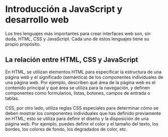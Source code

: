 # Introducción a JavaScript y desarrollo web

Los tres lenguajes más importantes para crear interfaces web son, sin duda, HTML, CSS y JavaScript. Cada uno de estos lenguajes tiene su propio propósito.

## La relación entre HTML, CSS y JavaScript

En HTML, se utilizan elementos HTML para especificar la estructura de una página web y el significado (semántica) de los componentes individuales de una página web. Por ejemplo, describen qué área de la página web es el contenido principal y qué área se utiliza para la navegación, y definen componentes como formularios, listas, botones, campos de entrada o tablas.

CSS, por otro lado, utiliza reglas CSS especiales para determinar cómo se deben mostrar los componentes individuales que has definido previamente en HTML; esto se utiliza para definir el diseño y la disposición de una página web. Por ejemplo, puedes definir el color y el tamaño del texto, los bordes, los colores de fondo, los degradados de color, etc.